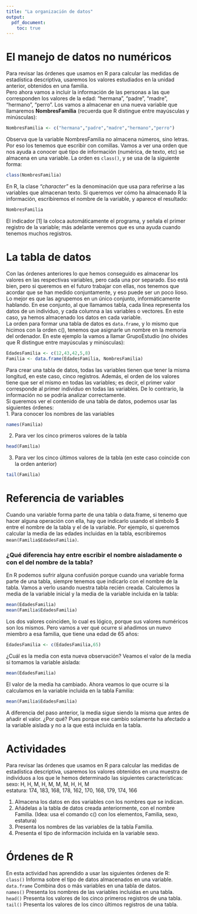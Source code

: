 ```yaml
---
title: "La organización de datos"
output: 
  pdf_document:  
    toc: true  
---
```


# El manejo de datos no numéricos

Para revisar las órdenes que usamos en R para calcular las medidas de estadística descriptiva, usaremos los valores estudiados en la unidad anterior, obtenidos en una familia.  
Pero ahora vamos a incluir la información de las personas a las que corresponden los valores de la edad: “hermana”, “padre”, “madre”, “hermano”, “perro”. Los vamos a almacenar en una nueva variable que llamaremos **NombresFamilia** (recuerda que R distingue entre mayúsculas y minúsculas):  

```r
NombresFamilia <- c("hermana","padre","madre","hermano","perro")
```

Observa que la variable NombresFamilia no almacena números, sino letras. Por eso los tenemos que escribir con comillas. 
Vamos a ver una orden que nos ayuda a conocer qué tipo de información (numérica, de texto, etc) se almacena en una variable. La orden es `class()`, y se usa de la siguiente forma:

```r
class(NombresFamilia)
```

En R, la clase _“character”_ es la denominación que usa para referirse a las variables que almacenan texto.
Si queremos ver cómo ha almacenado R la información, escribiremos el nombre de la variable, y aparece el resultado:

```r
NombresFamilia
```
El indicador [1] la coloca automáticamente el programa, y señala el primer registro de la variable; más adelante veremos que es una ayuda cuando tenemos muchos registros. 

# La tabla de datos  

Con las órdenes anteriores lo que hemos conseguido es almacenar los valores en las respectivas variables, pero cada una por separado. Eso está bien, pero si queremos en el futuro trabajar con ellas, nos tenemos que acordar que se han medido conjuntamente, y eso puede ser un poco lioso.  
Lo mejor es que las agrupemos en un único conjunto, informáticamente hablando. En ese conjunto, al que llamamos tabla, cada línea representa los datos de un individuo, y cada columna a las variables o vectores. En este caso, ya hemos almacenado los datos en cada variable.  
La orden para formar una tabla de datos es `data.frame`, y lo mismo que hicimos con la orden c(), tenemos que asignarle un nombre en la memoria del ordenador. En este ejemplo la vamos a llamar GrupoEstudio (no olvides que R distingue entre mayúsculas y minúsculas):  
```r
EdadesFamilia <- c(12,43,42,5,8)
Familia <- data.frame(EdadesFamilia, NombresFamilia)
```
Para crear una tabla de datos, todas las variables tienen que tener la misma longitud, en este caso, cinco registros. Además, el orden de los valores tiene que ser el mismo en todas las variables; es decir, el primer valor corresponde al primer individuo en todas las variables. De lo contrario, la información no se podría analizar correctamente.  
Si queremos ver el contenido de una tabla de datos, podemos usar las siguientes órdenes:  
1. Para conocer los nombres de las variables  

```r
names(Familia)
```
2. Para ver los cinco primeros valores de la tabla  

```r
head(Familia)
```
3. Para ver los cinco últimos valores de la tabla (en este caso coincide con la orden anterior)  
```r
tail(Familia)
```

# Referencia de variables  

Cuando una variable forma parte de una tabla o data.frame, si tenemo que hacer alguna operación con ella, hay que indicarlo usando el símbolo $ entre el nombre de la tabla y el de la variable. Por ejemplo, si queremos calcular la media de las edades incluidas en la tabla, escribiremos `mean(Familia$EdadesFamilia)`.  

### ¿Qué diferencia hay entre escribir el nombre aisladamente o con el del nombre de la tabla?  
En R podemos sufrir alguna confusión porque cuando una variable forma parte de una tabla, siempre tenemos que indicarlo con el nombre de la tabla. Vamos a verlo usando nuestra tabla recién creada. Calculemos la media de la variable inicial y la media de la variable incluida en la tabla:
```r
mean(EdadesFamilia)
mean(Familia$EdadesFamilia)
```
Los dos valores coinciden, lo cual es lógico, porque sus valores numéricos son los mismos. Pero vamos a ver qué ocurre si añadimos un nuevo miembro a esa familia, que tiene una edad de 65 años:
```r
EdadesFamilia <- c(EdadesFamilia,65)
```
¿Cuál es la media con esta nueva observación? Veamos el valor de la media si tomamos la variable aislada:
```r
mean(EdadesFamilia)
```
El valor de la media ha cambiado. Ahora veamos lo que ocurre si la calculamos en la variable incluida en la tabla Familia:
```r
mean(Familia$EdadesFamilia)
```
A diferencia del paso anterior, la media sigue siendo la misma que antes de añadir el valor. ¿Por qué? Pues porque ese cambio solamente ha afectado a la variable aislada y no a la que está incluida en la tabla.  

# Actividades
Para revisar las órdenes que usamos en R para calcular las medidas de estadística descriptiva, usaremos los valores obtenidos en una muestra de individuos a los que le hemos determinado las siguientes características:  
sexo: H, H, M, H, M, M, M, H, H, M  
estatura: 174, 183, 168, 178, 162, 170, 168, 179, 174, 166  

1. Almacena los datos en dos variables con los nombres que se indican.  
2. Añádelas a la tabla de datos creada anteriormente, con el nombre Familia. (Idea: usa el comando c() con los elementos, Familia, sexo, estatura)  
3. Presenta los nombres de las variables de la tabla Familia.  
4. Presenta el tipo de información incluida en la variable sexo.  

# Órdenes de R

En esta actividad has aprendido a usar las siguientes órdenes de R:  
`class()`  	Informa sobre el tipo de datos almacenados en una variable.  
`data.frame` 	Combina dos o más variables en una tabla de datos.  
`names()`	Presenta los nombres de las variables incluidas en una tabla.  
`head()`		Presenta los valores de los cinco primeros registros de una tabla.  
`tail()`		Presenta los valores de los cinco últimos registros de una tabla.  



